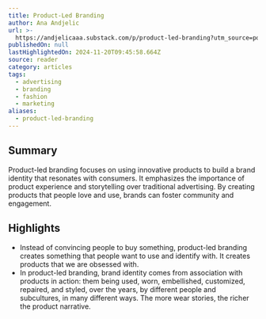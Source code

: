 ```yaml
---
title: Product-Led Branding
author: Ana Andjelic
url: >-
  https://andjelicaaa.substack.com/p/product-led-branding?utm_source=post-email-title&publication_id=18831&post_id=146553401&utm_campaign=email-post-title&isFreemail=false&r=og9hp&triedRedirect=true&utm_medium=email
publishedOn: null
lastHighlightedOn: 2024-11-20T09:45:58.664Z
source: reader
category: articles
tags:
  - advertising
  - branding
  - fashion
  - marketing
aliases:
  - product-led-branding
---
```

## Summary

Product-led branding focuses on using innovative products to build a brand identity that resonates with consumers. It emphasizes the importance of product experience and storytelling over traditional advertising. By creating products that people love and use, brands can foster community and engagement.

## Highlights
- Instead of convincing people to buy something, product-led branding creates something that people want to use and identify with. It creates products that we are obsessed with.
- In product-led branding, brand identity comes from association with products in action: them being used, worn, embellished, customized, repaired, and styled, over the years, by different people and subcultures, in many different ways. The more wear stories, the richer the product narrative.
